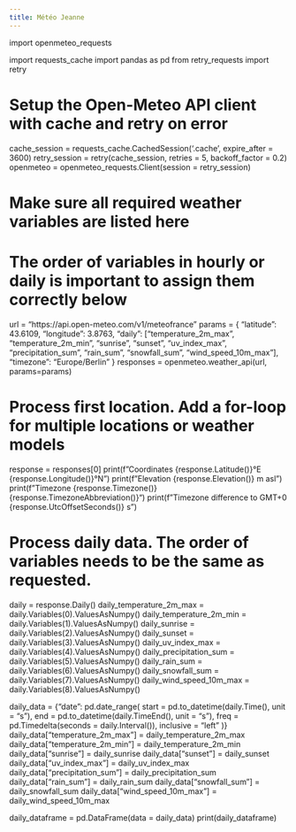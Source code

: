 ```yaml
---
title: Météo Jeanne
---
```


import openmeteo_requests

import requests_cache
import pandas as pd
from retry_requests import retry

# Setup the Open-Meteo API client with cache and retry on error
cache_session = requests_cache.CachedSession('.cache', expire_after = 3600)
retry_session = retry(cache_session, retries = 5, backoff_factor = 0.2)
openmeteo = openmeteo_requests.Client(session = retry_session)

# Make sure all required weather variables are listed here
# The order of variables in hourly or daily is important to assign them correctly below
url = "https://api.open-meteo.com/v1/meteofrance"
params = {
	"latitude": 43.6109,
	"longitude": 3.8763,
	"daily": ["temperature_2m_max", "temperature_2m_min", "sunrise", "sunset", "uv_index_max", "precipitation_sum", "rain_sum", "snowfall_sum", "wind_speed_10m_max"],
	"timezone": "Europe/Berlin"
}
responses = openmeteo.weather_api(url, params=params)

# Process first location. Add a for-loop for multiple locations or weather models
response = responses[0]
print(f"Coordinates {response.Latitude()}°E {response.Longitude()}°N")
print(f"Elevation {response.Elevation()} m asl")
print(f"Timezone {response.Timezone()} {response.TimezoneAbbreviation()}")
print(f"Timezone difference to GMT+0 {response.UtcOffsetSeconds()} s")

# Process daily data. The order of variables needs to be the same as requested.
daily = response.Daily()
daily_temperature_2m_max = daily.Variables(0).ValuesAsNumpy()
daily_temperature_2m_min = daily.Variables(1).ValuesAsNumpy()
daily_sunrise = daily.Variables(2).ValuesAsNumpy()
daily_sunset = daily.Variables(3).ValuesAsNumpy()
daily_uv_index_max = daily.Variables(4).ValuesAsNumpy()
daily_precipitation_sum = daily.Variables(5).ValuesAsNumpy()
daily_rain_sum = daily.Variables(6).ValuesAsNumpy()
daily_snowfall_sum = daily.Variables(7).ValuesAsNumpy()
daily_wind_speed_10m_max = daily.Variables(8).ValuesAsNumpy()

daily_data = {"date": pd.date_range(
	start = pd.to_datetime(daily.Time(), unit = "s"),
	end = pd.to_datetime(daily.TimeEnd(), unit = "s"),
	freq = pd.Timedelta(seconds = daily.Interval()),
	inclusive = "left"
)}
daily_data["temperature_2m_max"] = daily_temperature_2m_max
daily_data["temperature_2m_min"] = daily_temperature_2m_min
daily_data["sunrise"] = daily_sunrise
daily_data["sunset"] = daily_sunset
daily_data["uv_index_max"] = daily_uv_index_max
daily_data["precipitation_sum"] = daily_precipitation_sum
daily_data["rain_sum"] = daily_rain_sum
daily_data["snowfall_sum"] = daily_snowfall_sum
daily_data["wind_speed_10m_max"] = daily_wind_speed_10m_max

daily_dataframe = pd.DataFrame(data = daily_data)
print(daily_dataframe)
